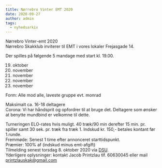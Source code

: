 ```yaml
---
title: Nørrebro Vinter EMT 2020
date: 2020-09-27
author: admin
tags:
  - nyhedsarkiv
---
```


Nørrebro Vinter-emt 2020  
Nørrebro Skakklub inviterer til EMT i vores lokaler Frejasgade 14.

Der spilles på følgende 5 mandage med start kl. 19.00.

19. oktober
20. november
21. november
22. november
23. november

Form: Alle mod alle, laveste gruppe evt. monrad

Maksimalt ca. 16-18 deltagere  
Corona: Vi har håndsprit og opfordrer til at bruge det. Deltagere som ønsker at benytte mundbind er velkomne til dette.

Turneringen ELO-rates hvis muligt. 40 træk/90 min derefter 15 min. pr. spiller samt 30 sek. pr. træk fra træk 1. 
Indskud kr. 150,- betales kontant før 1.runde.  
Fremmøde: Senest 1 time efter annonceret starttidspunkt.  
Præmier: 100% af (indskud minus emt-afgift)  
Tilmelding senest torsdag 8. oktober 2020 via [DSU](https://turnering.skak.dk/TournamentActive/Details?tourId=26622).  
Yderligere oplysninger: kontakt Jacob Printzlau tlf. 60630045 eller mail printzlauskak@gmail.com
